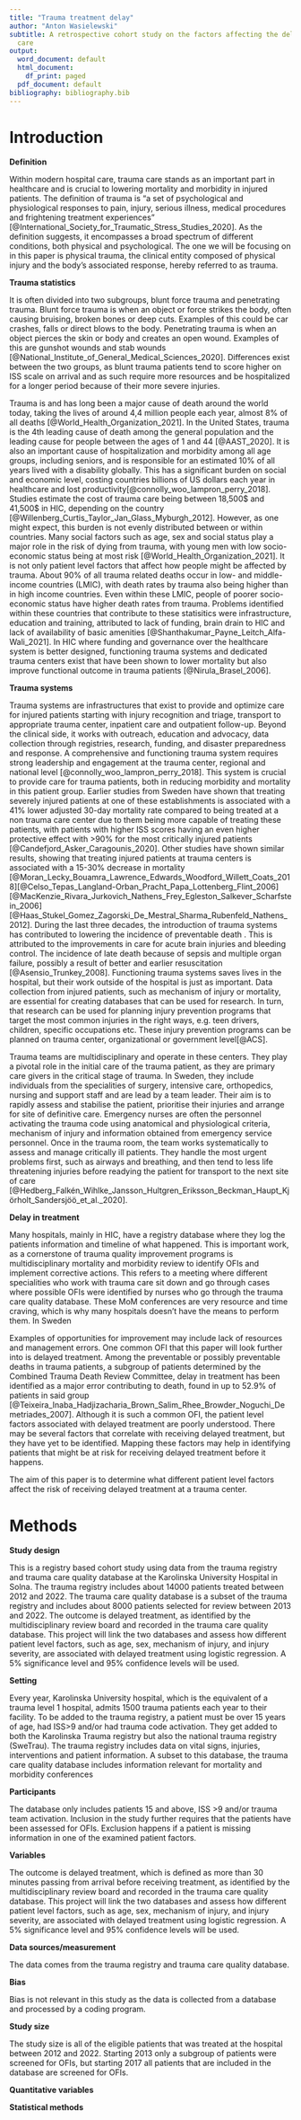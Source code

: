 ```yaml
---
title: "Trauma treatment delay"
author: "Anton Wasielewski"
subtitle: A retrospective cohort study on the factors affecting the delays in trauma
  care
output:
  word_document: default
  html_document:
    df_print: paged
  pdf_document: default
bibliography: bibliography.bib
---
```


# Introduction

**Definition**

Within modern hospital care, trauma care stands as an important part in healthcare and is crucial to lowering mortality and morbidity in injured patients<!-- Not only hospital trauma care, you may want to mention the entire system already here-->. The definition of trauma is "a set of psychological and physiological responses to pain, injury, serious illness, medical procedures and frightening treatment experiences" [@International_Society_for_Traumatic_Stress_Studies_2020]. As the definition suggests, it encompasses a broad spectrum of different conditions, both physical and psychological<!-- I don't think you need this definition here, it doesn't really fit-->. The one we will be focusing on in this paper is physical trauma, the clinical entity composed of physical injury and the body's associated response, hereby referred to as trauma.

**Trauma statistics**

It is often divided into two subgroups<!-- By "it", do you mean trauma? Suggest you just write so-->, blunt force trauma and penetrating trauma. Blunt force trauma is when an object or force strikes the body, often causing bruising, broken bones or deep cuts. Examples of this could be car crashes, falls or direct blows to the body. Penetrating<!-- More common to refer to it as penetrating, rather than penetrative--> trauma is when an object pierces the skin or body and creates an open wound. Examples of this<!-- By "this", do you mean penetrating trauma mechanisms?--> are gunshot wounds and stab wounds [@National_Institute_of_General_Medical_Sciences_2020]. Differences exist between the two groups, as blunt trauma patients tend to score higher on ISS scale<!-- You haven't mentioned ISS before here. Do you mean that blunt trauma patients are more severely injured?--> on arrival and as such require more resources and be hospitalized for a longer period because of their more severe injuries.

Trauma is and has long been a major cause of death around the world today, taking the lives of around 4,4 million people each year, almost 8% of all deaths [@World_Health_Organization_2021]. In the United States, trauma is the 4th leading cause of death among the general population and the leading cause for people between the ages of 1 and 44 [@AAST_2020]. It is also an important cause of hospitalization and morbidity among all age groups, including seniors, and is responsible for an estimated 10% of all years lived with a disability globally. This has a significant burden on social and economic level, costing countries billions of US dollars each year in healthcare and lost productivity[@connolly_woo_lampron_perry_2018]. Studies estimate the cost of trauma care being between 18,500\$ and 41,500\$ in HIC<!-- Spell out the first time you mention HIC-->, depending on the country [@Willenberg_Curtis_Taylor_Jan_Glass_Myburgh_2012]. However, as one might expect<!-- Phrases like "as one might expect", "it is known that", "as has been shown" are usually unecessary and don't add much. Only use them if you need the extra words -->, this burden is not evenly distributed between or within countries. Many social factors such as age, sex and social status play a major role in the risk of dying from trauma, with young men with low socio-economic status being at most risk [@World_Health_Organization_2021]. It is not only patient level factors that affect how people might be affected<!-- affect and affect--> by trauma. About 90% of all trauma related deaths occur in low- and middle-income countries (LMIC), with death rates by trauma also being higher than in high income countries. Even within these LMIC, people of poorer socio-economic status have higher death rates from trauma. Problems identified within these countries that contribute to these statisitics were infrastructure, education and training, attributed to lack of funding, brain drain to HIC and lack of availability of basic amenities [@Shanthakumar_Payne_Leitch_Alfa-Wali_2021]. In HIC where funding and governance over the healthcare system is better designed, functioning trauma systems and dedicated trauma centers exist that have been shown to lower mortality but also improve functional outcome in trauma patients [@Nirula_Brasel_2006].

**Trauma systems**

Trauma systems are infrastructures that exist to provide and optimize care for injured patients starting with injury recognition and triage, transport to appropriate trauma center, inpatient care and outpatient follow-up. Beyond the clinical side, it<!-- DO you mean trauma systems?--> works with outreach, education and advocacy, data collection through registries, research, funding, and disaster preparedness and response. A comprehensive and functioning trauma system requires strong leadership and engagement at the trauma center, regional and national level [@connolly_woo_lampron_perry_2018]. This system is crucial to provide care for trauma patients, both in reducing morbidity and mortality in this patient group. Earlier studies from Sweden have shown that treating severely injured patients at one of these establishments<!-- Trauma center?--> is associated with a 41% lower adjusted 30-day mortality rate compared to being treated at a non trauma care center due to them being more capable of treating these patients, with patients with higher ISS scores having an even higher protective effect with \>90% <!--90% what?-->for the most critically injured patients [@Candefjord_Asker_Caragounis_2020]. Other studies have shown similar results, showing that treating injured patients at trauma centers is associated with a 15-30% decrease in mortality [@Moran_Lecky_Bouamra_Lawrence_Edwards_Woodford_Willett_Coats_2018][@Celso_Tepas_Langland-Orban_Pracht_Papa_Lottenberg_Flint_2006][@MacKenzie_Rivara_Jurkovich_Nathens_Frey_Egleston_Salkever_Scharfstein_2006][@Haas_Stukel_Gomez_Zagorski_De_Mestral_Sharma_Rubenfeld_Nathens_2012]. During the last three decades, the introduction of trauma systems has contributed to lowering the incidence of preventable death . This is attributed to the improvements in care for acute brain injuries and bleeding control. The incidence of late death because of sepsis and multiple organ failure, possibly a result of better and earlier resuscitation [@Asensio_Trunkey_2008]. Functioning trauma systems saves lives in the hospital, but their work outside of the hospital is just as important. Data collection from injured patients, such as mechanism of injury or mortality, are essential for creating databases that can be used for research. In turn, that research can be used for planning injury prevention programs that target the most common injuries in the right ways, e.g. teen drivers, children, specific occupations etc. These injury prevention programs can be planned on trauma center, organizational or government level[@ACS].

Trauma teams are multidisciplinary and operate in these centers. They play a pivotal role in the initial care of the trauma patient, as they are primary care givers in the critical stage of trauma<!-- primary care givers feels a bit odd in this context. PRovide the initial care perhaps?-->. In Sweden, they<!-- Trauma teams?--> include individuals<!-- practitioners?--> from the specialities of surgery, intensive care, orthopedics, nursing and support staff and are lead by a team leader<!-- who is a surgeon-->. Their<!-- The trauma team's?--> aim is to rapidly assess and stabilise the patient, prioritise their injuries and arrange for site of definitive care. Emergency nurses are often the personnel activating the trauma code<!-- Introduce the concept of a trauma code first--> using anatomical and physiological criteria, mechanism of injury and information obtained from emergency service personnel. Once in the trauma room, the team works systematically to assess and manage critically ill patients<!-- Repetition-->. They handle the most urgent problems first, such as airways and breathing, and then tend to less life threatening injuries before readying the patient for transport to the next site of care<!-- What do you mean by "next site of care"?--> [@Hedberg_Falkén_Wihlke_Jansson_Hultgren_Eriksson_Beckman_Haupt_Kjörholt_Sandersjöö_et_al._2020].

**Delay in treatment**

Many hospitals, mainly in HIC, have a registry database<!-- Do you mean trauma registry?--> where they log the patients information and timeline of what happened. This is important work, as a cornerstone of trauma quality improvement programs is multidisciplinary mortality and morbidity review to identify OFIs<!-- You have not mentioned OFI before this. Introduce the concept of OFI above--> and implement corrective actions. This refers to a meeting where different specialities who work with trauma care sit down and go through cases where possible OFIs were identified by nurses who go through the trauma care quality database. These MoM conferences are very resource and time craving, which is why many hospitals doesn't<!-- Do not use contractions--> have the means to perform them. In Sweden<!-- Something is missing here-->

<!-- I suggest that you introduce the concept of trauma qulity improvement programmes, including mortality and morbidity review and OFI, before you introduce delay in treatment--> 

Examples of opportunities for improvement may include lack of resources and management errors. One common OFI that this paper will look further into is delayed treatment. Among the preventable or possibly preventable deaths in trauma patients, a subgroup of patients determined by the Combined Trauma Death Review Committee<!-- What's this? Elaborate-->, delay in treatment has been identified as a major error contributing to death, found in up to 52.9% of patients in said group [@Teixeira_Inaba_Hadjizacharia_Brown_Salim_Rhee_Browder_Noguchi_Demetriades_2007]. Although it is such a common OFI, the patient level factors associated with delayed treatment are poorly understood. There may be several factors that correlate with receiving delayed treatment, but they have yet to be identified. Mapping these factors may help in identifying patients that might be at risk for receiving delayed treatment before it happens.<!-- Elaborate on the potential risks of delayed treatment and give examples-->

The aim of this paper is to determine what different patient level factors affect the risk of receiving delayed treatment at a trauma center.

# Methods

**Study design**

This is a registry based cohort study using data from the trauma registry and trauma care quality database at the Karolinska University Hospital in Solna. The trauma registry includes about 14000 patients treated between 2012 and 2022. The trauma care quality database is a subset of the trauma registry and includes about 8000 patients selected for review between 2013 and 2022. The outcome is delayed treatment<!-- You can have a separate heading called Outcome-->, as identified by the multidisciplinary review board and recorded in the trauma care quality database. This project will link the two databases and assess how different patient level factors, such as age, sex, mechanism of injury, and injury severity, are associated with delayed treatment using logistic regression. A 5% significance level and 95% confidence levels will be used.<!-- This last line should be under statistical methods-->

**Setting**

Every year, Karolinska University hospital, which is the equivalent of a trauma level 1 hospital, admits 1500 trauma patients each year to their facility<!-- Last part is repetition-->. To be added to the trauma registry, a patient must be over 15 years of age, had ISS\>9 and/or had trauma code activation. They get added to both the Karolinska Trauma registry but also the national trauma registry (SweTrau). The trauma registry includes data on vital signs, injuries, interventions and patient information. A subset to this database, the trauma care quality database<!-- Use more direct language: The trauma care quality database is a subset...--> includes information relevant for mortality and morbidity conferences

**Participants**

The database only includes patients 15 and above, ISS \>9 and/or trauma team activation. Inclusion in the study further requires that the patients have been assessed for OFIs. Exclusion happens<!-- Same here, use direct language: Patients were excluded if...--> if a patient is missing information in one of the examined patient factors.

**Variables**

The outcome is delayed treatment, which is defined as more than 30 minutes passing from arrival before receiving treatment, as identified by the multidisciplinary review board and recorded in the trauma care quality database. This project will link the two databases and assess how different patient level factors, such as age, sex, mechanism of injury, and injury severity, are associated with delayed treatment using logistic regression. A 5% significance level and 95% confidence levels will be used.<!-- Did you forget to remove these two last sentence?-->

**Data sources/measurement**

The data comes from the trauma registry and trauma care quality database.

**Bias**

Bias is not relevant in this study as the data is collected from a database and processed by a coding program.<!-- Not quite true, there are multiple biases that may come into play, for example selection bias, i.e. is the sample representative of the population to which you want to generalise?-->

**Study size**

The study size is all of the eligible patients that was treated at the hospital between 2012 and 2022. Starting 2013 only a subgroup of patients were screened for OFIs, but starting 2017 all patients that are included in the database are screened for OFIs.

**Quantitative variables**

**Statistical methods**
